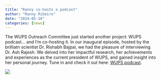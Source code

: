 ```yaml
---
title: "Ranny co-hosts a podcast"
author: "Ranny Ribeiro"
date: "2024-05-18"
categories: [news]
---
```


The WUPS Outreach Committee just started another project: WUPS podcast... and I'm co-hosting it. In our inaugural episode, hosted by the brilliatn scientist Dr. Rishabh Bajpai, we had the pleasure of interviewing Dr. Ash Rajesh. We delved into her impactful research, her achievements and experiences as the current president of WUPS, and gained insight into her personal journey. Tune in and check it out here: [WUPS podcast](https://open.spotify.com/episode/1Raf4dgjNCUqLYjIOeo9wT?si=659b74a575e0477d).

![](logo_square.png)
